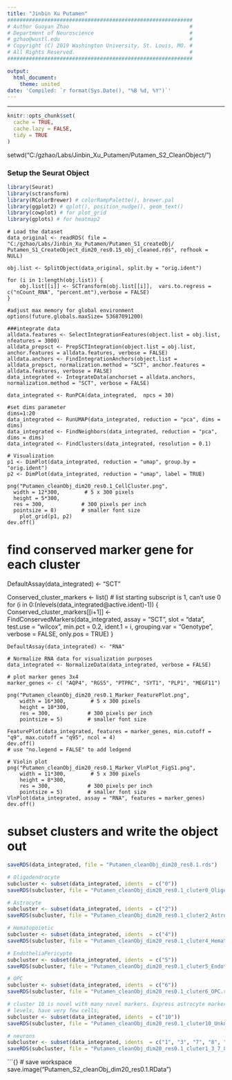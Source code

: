 ---
title: "Jinbin Xu Putamen"
############################################################
# Author Guoyan Zhao                                       #
# Department of Neuroscience                               #
# gzhao@wustl.edu                                          #
# Copyright (C) 2019 Washington University, St. Louis, MO. #
# All Rights Reserved.                                     #
############################################################

output:
  html_document:
    theme: united
date: 'Compiled: `r format(Sys.Date(), "%B %d, %Y")`'
---
***

```{r setup, include=FALSE}
knitr::opts_chunk$set(
  cache = TRUE,
  cache.lazy = FALSE,
  tidy = TRUE
)
```
setwd("C:/gzhao/Labs/Jinbin_Xu_Putamen/Putamen_S2_CleanObject/")

### Setup the Seurat Object
```{r init, message=FALSE}
library(Seurat)
library(sctransform)
library(RColorBrewer) # colorRampPalette(), brewer.pal
library(ggplot2) # qplot(), position_nudge(), geom_text()
library(cowplot) # for plot_grid
library(gplots) # for heatmap2
```

```{}
# Load the dataset
data_original <- readRDS( file = "C:/gzhao/Labs/Jinbin_Xu_Putamen/Putamen_S1_createObj/ Putamen_S1_CreateObject_dim20_res0.15_obj_cleaned.rds", refhook = NULL)
```

```{}
obj.list <- SplitObject(data_original, split.by = "orig.ident")

for (i in 1:length(obj.list)) {
    obj.list[[i]] <- SCTransform(obj.list[[i]],  vars.to.regress = c("nCount_RNA", "percent.mt"),verbose = FALSE)
}

#adjust max memory for global environment
options(future.globals.maxSize= 53687091200)

###integrate data
alldata.features <- SelectIntegrationFeatures(object.list = obj.list, nfeatures = 3000)
alldata_prepsct <- PrepSCTIntegration(object.list = obj.list, anchor.features = alldata.features, verbose = FALSE)
alldata.anchors <- FindIntegrationAnchors(object.list = alldata_prepsct, normalization.method = "SCT", anchor.features = alldata.features, verbose = FALSE)
data_integrated <- IntegrateData(anchorset = alldata.anchors, normalization.method = "SCT", verbose = FALSE)

data_integrated <- RunPCA(data_integrated,  npcs = 30)

#set dims parameter
dims=1:20
data_integrated <- RunUMAP(data_integrated, reduction = "pca", dims = dims)
data_integrated <- FindNeighbors(data_integrated, reduction = "pca", dims = dims)
data_integrated <- FindClusters(data_integrated, resolution = 0.1)

# Visualization
p1 <- DimPlot(data_integrated, reduction = "umap", group.by = "orig.ident")
p2 <- DimPlot(data_integrated, reduction = "umap", label = TRUE)

png("Putamen_cleanObj_dim20_res0.1_CellCluster.png",    
  width = 12*300,        # 5 x 300 pixels
  height = 5*300,
  res = 300,            # 300 pixels per inch
  pointsize = 8)        # smaller font size
    plot_grid(p1, p2)
dev.off()
```
# find conserved marker gene for each cluster
DefaultAssay(data_integrated) <- "SCT"

Conserved_cluster_markers <- list() # list starting subscript is 1, can't use 0
for (i in 0:(nlevels(data_integrated@active.ident)-1)) {
  Conserved_cluster_markers[[i+1]] <- FindConservedMarkers(data_integrated, assay = "SCT", slot = "data", test.use = "wilcox", min.pct = 0.2, ident.1 = i, grouping.var = "Genotype", verbose = FALSE, only.pos = TRUE)
}

```{}
DefaultAssay(data_integrated) <- "RNA"

# Normalize RNA data for visualization purposes
data_integrated <- NormalizeData(data_integrated, verbose = FALSE)

# plot marker genes 3x4
marker_genes <- c( "AQP4", "RGS5", "PTPRC", "SYT1", "PLP1", "MEGF11")

png("Putamen_cleanObj_dim20_res0.1_Marker_FeaturePlot.png",      
    width = 16*300,        # 5 x 300 pixels
    height = 10*300,
    res = 300,            # 300 pixels per inch
    pointsize = 5)        # smaller font size

FeaturePlot(data_integrated, features = marker_genes, min.cutoff = "q9", max.cutoff = "q95", ncol = 4)
dev.off()
# use "no.legend = FALSE" to add ledgend

# Violin plot
png("Putamen_cleanObj_dim20_res0.1_Marker_VlnPlot_FigS1.png",      
    width = 11*300,        # 5 x 300 pixels
    height = 8*300,
    res = 300,            # 300 pixels per inch
    pointsize = 5)        # smaller font size
VlnPlot(data_integrated, assay = "RNA", features = marker_genes) 
dev.off()
```

# subset clusters and write the object out
```{r subset cess from Granule cell cluster for further analysis}
saveRDS(data_integrated, file = "Putamen_cleanObj_dim20_res0.1.rds")

# Oligodendrocyte
subcluster <- subset(data_integrated, idents  = c("0"))
saveRDS(subcluster, file = "Putamen_cleanObj_dim20_res0.1_cluter0_Oligodendrocyte.rds")

# Astrocyte
subcluster <- subset(data_integrated, idents  = c("2"))
saveRDS(subcluster, file = "Putamen_cleanObj_dim20_res0.1_cluter2_Astrocyte.rds")

# Hematopoietic
subcluster <- subset(data_integrated, idents  = c("4"))
saveRDS(subcluster, file = "Putamen_cleanObj_dim20_res0.1_cluter4_HematopoieticMicroglia.rds")

# EndotheliaPericypte
subcluster <- subset(data_integrated, idents  = c("5"))
saveRDS(subcluster, file = "Putamen_cleanObj_dim20_res0.1_cluter5_EndotheliaPericyte.rds")

# OPC
subcluster <- subset(data_integrated, idents  = c("6"))
saveRDS(subcluster, file = "Putamen_cleanObj_dim20_res0.1_cluter6_OPC.rds")

# cluster 10 is novel with many novel markers. Express astrocyte markers at lower
# levels, have very few cells, 
subcluster <- subset(data_integrated, idents  = c("10"))
saveRDS(subcluster, file = "Putamen_cleanObj_dim20_res0.1_cluter10_Unknown.rds")

# neurons
subcluster <- subset(data_integrated, idents  = c("1", "3", "7", "8", "9", "11"))
saveRDS(subcluster, file = "Putamen_cleanObj_dim20_res0.1_cluter1_3_7_8_9_11_Neuron.rds")

```

```{}
# save workspace
save.image("Putamen_S2_cleanObj_dim20_res0.1.RData")
